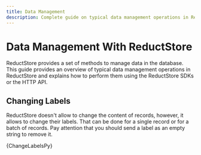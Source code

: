 ```yaml
---
title: Data Management
description: Complete guide on typical data management operations in ReductStore.
---
```



<head>
    <link rel="canonical" href="https://www.reduct.store/docs/guides/data-managment"/>
</head>

# Data Management With ReductStore

ReductStore provides a set of methods to manage data in the database. This guide provides an overview of typical data management operations in ReductStore and explains how to perform them using the ReductStore SDKs or the HTTP API.

## Changing Labels

ReductStore doesn't allow to change the content of records, however, it allows to change their labels.
That can be done for a single record or for a batch of records. Pay attention that you should send a label as an empty string to remove it.


<Tabs>
    <TabItem value="Python">
        <CodeBlock language="python">
            {ChangeLabelsPy}
        </CodeBlock>
    </TabItem>
</Tabs>

